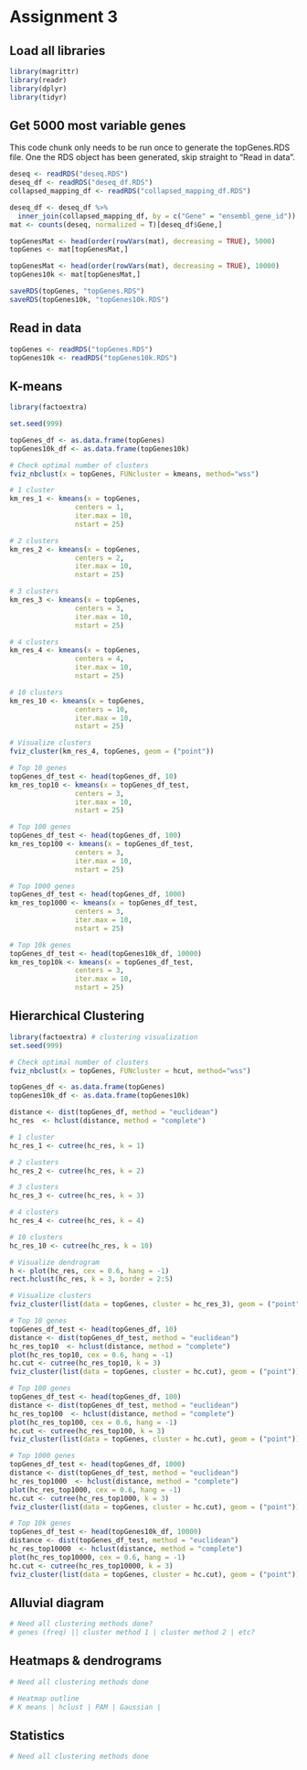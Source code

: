 # Assignment 3

## Load all libraries
```r
library(magrittr)
library(readr)
library(dplyr)
library(tidyr)
```

## Get 5000 most variable genes

This code chunk only needs to be run once to generate the topGenes.RDS file.
One the RDS object has been generated, skip straight to "Read in data".
```r
deseq <- readRDS("deseq.RDS")
deseq_df <- readRDS("deseq_df.RDS")
collapsed_mapping_df <- readRDS("collapsed_mapping_df.RDS")

deseq_df <- deseq_df %>%
  inner_join(collapsed_mapping_df, by = c("Gene" = "ensembl_gene_id"))
mat <- counts(deseq, normalized = T)[deseq_df$Gene,]

topGenesMat <- head(order(rowVars(mat), decreasing = TRUE), 5000)
topGenes <- mat[topGenesMat,]

topGenesMat <- head(order(rowVars(mat), decreasing = TRUE), 10000)
topGenes10k <- mat[topGenesMat,]

saveRDS(topGenes, "topGenes.RDS")
saveRDS(topGenes10k, "topGenes10k.RDS")
```

## Read in data
```r
topGenes <- readRDS("topGenes.RDS")
topGenes10k <- readRDS("topGenes10k.RDS")
```

## K-means
```r
library(factoextra)

set.seed(999)

topGenes_df <- as.data.frame(topGenes)
topGenes10k_df <- as.data.frame(topGenes10k)

# Check optimal number of clusters
fviz_nbclust(x = topGenes, FUNcluster = kmeans, method="wss")

# 1 cluster
km_res_1 <- kmeans(x = topGenes,
                centers = 1,
                iter.max = 10,
                nstart = 25)

# 2 clusters 
km_res_2 <- kmeans(x = topGenes,
                centers = 2,
                iter.max = 10,
                nstart = 25)

# 3 clusters 
km_res_3 <- kmeans(x = topGenes,
                centers = 3,
                iter.max = 10,
                nstart = 25)

# 4 clusters 
km_res_4 <- kmeans(x = topGenes,
                centers = 4,
                iter.max = 10,
                nstart = 25)

# 10 clusters 
km_res_10 <- kmeans(x = topGenes,
                centers = 10,
                iter.max = 10,
                nstart = 25)

# Visualize clusters
fviz_cluster(km_res_4, topGenes, geom = ("point"))

# Top 10 genes
topGenes_df_test <- head(topGenes_df, 10)
km_res_top10 <- kmeans(x = topGenes_df_test,
                centers = 3,
                iter.max = 10,
                nstart = 25)

# Top 100 genes
topGenes_df_test <- head(topGenes_df, 100)
km_res_top100 <- kmeans(x = topGenes_df_test,
                centers = 3,
                iter.max = 10,
                nstart = 25)

# Top 1000 genes
topGenes_df_test <- head(topGenes_df, 1000)
km_res_top1000 <- kmeans(x = topGenes_df_test,
                centers = 3,
                iter.max = 10,
                nstart = 25)

# Top 10k genes
topGenes_df_test <- head(topGenes10k_df, 10000)
km_res_top10k <- kmeans(x = topGenes_df_test,
                centers = 3,
                iter.max = 10,
                nstart = 25)
```

## Hierarchical Clustering
```r
library(factoextra) # clustering visualization
set.seed(999)

# Check optimal number of clusters
fviz_nbclust(x = topGenes, FUNcluster = hcut, method="wss")

topGenes_df <- as.data.frame(topGenes)
topGenes10k_df <- as.data.frame(topGenes10k)

distance <- dist(topGenes_df, method = "euclidean")
hc_res  <- hclust(distance, method = "complete")

# 1 cluster
hc_res_1 <- cutree(hc_res, k = 1)

# 2 clusters 
hc_res_2 <- cutree(hc_res, k = 2)

# 3 clusters 
hc_res_3 <- cutree(hc_res, k = 3)

# 4 clusters 
hc_res_4 <- cutree(hc_res, k = 4)

# 10 clusters 
hc_res_10 <- cutree(hc_res, k = 10)

# Visualize dendrogram
h <- plot(hc_res, cex = 0.6, hang = -1)
rect.hclust(hc_res, k = 3, border = 2:5)

# Visualize clusters
fviz_cluster(list(data = topGenes, cluster = hc_res_3), geom = ("point"))

# Top 10 genes
topGenes_df_test <- head(topGenes_df, 10)
distance <- dist(topGenes_df_test, method = "euclidean")
hc_res_top10  <- hclust(distance, method = "complete")
plot(hc_res_top10, cex = 0.6, hang = -1)
hc.cut <- cutree(hc_res_top10, k = 3)
fviz_cluster(list(data = topGenes, cluster = hc.cut), geom = ("point"))

# Top 100 genes
topGenes_df_test <- head(topGenes_df, 100)
distance <- dist(topGenes_df_test, method = "euclidean")
hc_res_top100  <- hclust(distance, method = "complete")
plot(hc_res_top100, cex = 0.6, hang = -1)
hc.cut <- cutree(hc_res_top100, k = 3)
fviz_cluster(list(data = topGenes, cluster = hc.cut), geom = ("point"))

# Top 1000 genes
topGenes_df_test <- head(topGenes_df, 1000)
distance <- dist(topGenes_df_test, method = "euclidean")
hc_res_top1000  <- hclust(distance, method = "complete")
plot(hc_res_top1000, cex = 0.6, hang = -1)
hc.cut <- cutree(hc_res_top1000, k = 3)
fviz_cluster(list(data = topGenes, cluster = hc.cut), geom = ("point"))

# Top 10k genes
topGenes_df_test <- head(topGenes10k_df, 10000)
distance <- dist(topGenes_df_test, method = "euclidean")
hc_res_top10000  <- hclust(distance, method = "complete")
plot(hc_res_top10000, cex = 0.6, hang = -1)
hc.cut <- cutree(hc_res_top10000, k = 3)
fviz_cluster(list(data = topGenes, cluster = hc.cut), geom = ("point"))
```

## Alluvial diagram
```r
# Need all clustering methods done?
# genes (freq) || cluster method 1 | cluster method 2 | etc?
```

## Heatmaps & dendrograms
```r
# Need all clustering methods done

# Heatmap outline
# K means | hclust | PAM | Gaussian | 
```

## Statistics
```r
# Need all clustering methods done
```
